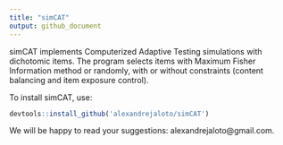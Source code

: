 ```yaml
---
title: "simCAT"
output: github_document
---
```


simCAT implements Computerized Adaptive Testing simulations with dichotomic 
items. The program selects items with Maximum Fisher Information method or randomly, 
with or without constraints (content balancing and item exposure control).

To install simCAT, use:

```r
devtools::install_github('alexandrejaloto/simCAT')
```

We will be happy to read your suggestions: alexandrejaloto@gmail.com.
